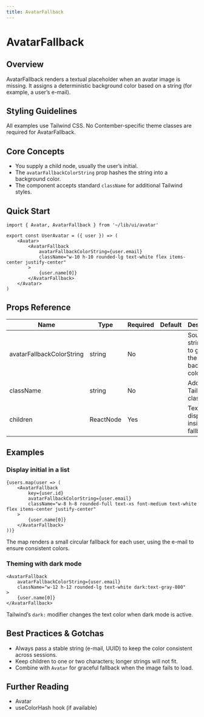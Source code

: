 ```yaml
---
title: AvatarFallback
---
```


<!-- Edited by human: false -->
<!-- Examples count: 2 -->
<!-- Source examples: 0 -->
<!-- Playground examples: 2 -->
<!-- External examples: 0 -->
<!-- Import examples: 1 -->

# AvatarFallback

## Overview
AvatarFallback renders a textual placeholder when an avatar image is missing.
It assigns a deterministic background color based on a string (for example, a user’s e-mail).

## Styling Guidelines
All examples use Tailwind CSS.
No Contember-specific theme classes are required for AvatarFallback.

## Core Concepts
- You supply a child node, usually the user’s initial.
- The `avatarFallbackColorString` prop hashes the string into a background color.
- The component accepts standard `className` for additional Tailwind styles.

## Quick Start
```tsx
import { Avatar, AvatarFallback } from '~/lib/ui/avatar'

export const UserAvatar = ({ user }) => (
	<Avatar>
		<AvatarFallback
			avatarFallbackColorString={user.email}
			className="w-10 h-10 rounded-lg text-white flex items-center justify-center"
		>
			{user.name[0]}
		</AvatarFallback>
	</Avatar>
)
```

## Props Reference
| Name | Type | Required | Default | Description |
|------|------|----------|---------|-------------|
| avatarFallbackColorString | string | No |  | Source string used to generate the background color. |
| className | string | No |  | Additional Tailwind classes. |
| children | ReactNode | Yes |  | Text displayed inside the fallback. |

## Examples

### Display initial in a list
```tsx
{users.map(user => (
	<AvatarFallback
		key={user.id}
		avatarFallbackColorString={user.email}
		className="w-8 h-8 rounded-full text-xs font-medium text-white flex items-center justify-center"
	>
		{user.name[0]}
	</AvatarFallback>
))}
```
The map renders a small circular fallback for each user, using the e-mail to ensure consistent colors.

### Theming with dark mode
```tsx
<AvatarFallback
	avatarFallbackColorString={user.email}
	className="w-12 h-12 rounded-lg text-white dark:text-gray-800"
>
	{user.name[0]}
</AvatarFallback>
```
Tailwind’s `dark:` modifier changes the text color when dark mode is active.

## Best Practices & Gotchas
- Always pass a stable string (e-mail, UUID) to keep the color consistent across sessions.
- Keep children to one or two characters; longer strings will not fit.
- Combine with `Avatar` for graceful fallback when the image fails to load.

## Further Reading
- Avatar
- useColorHash hook (if available)

<!-- End of Generated Documentation -->
